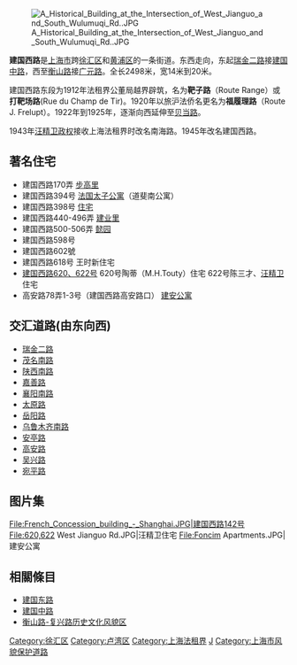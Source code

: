 {{Unreferenced|time=2021-04-24T17:46:58+00:00}}
{{Infobox China Road
|路牌类型=Shanghai
|中文道路名称=建国西路
|走向1=东
|走向2=西
|走向1(E)=E
|道路英文名=Jianguo (W) Rd.
|走向2(E)=W
|图片=File:West Jianguo Road.JPG
|图片说明=乌鲁木齐南路以东的建国西路
|道路属性=
|道路总长度=2.5
|车速限制=
|行车线数量=
|所在地区=[[徐汇区|徐汇区]]和[[黄浦区|黄浦区]]
|起点= [[瑞金二路|瑞金二路]]
|终点= [[衡山路_(上海)|衡山路]]
|道路命名日期=1912年
|命名缘由=
|道路旧名=福履理路'''（Route J. Frelupt)
|道路动工日期=1907年
|通车日期=
|路段主要建筑=[[建国公寓|法国太子公寓]]（道斐南公寓）
|收费=
}}
[[File:A_Historical_Building_at_the_Intersection_of_West_Jianguo_and_South_Wulumuqi_Rd..JPG|thumb]]

'''建国西路'''是[[上海市|上海市]]跨[[徐汇区|徐汇区]]和[[黄浦区|黄浦区]]的一条街道。东西走向，东起[[瑞金二路|瑞金二路]]接[[建国中路_(上海)|建国中路]]，西至[[衡山路_(上海)|衡山路]]接[[广元路|广元路]]。全长2498米，宽14米到20米。

建国西路东段为1912年法租界公董局越界辟筑，名为'''靶子路'''（Route Range）或'''打靶场路'''(Rue du Champ de Tir)。1920年以旅沪法侨名更名为'''福履理路'''（Route J. Frelupt）。1922年到1925年，逐渐向西延伸至[[贝当路|贝当路]]。

1943年[[汪精卫政权|汪精卫政权]]接收上海法租界时改名南海路。1945年改名建国西路。

==著名住宅==
*建国西路170弄 [[步高里|步高里]]
*建国西路394号 [[建国公寓|法国太子公寓]]（道斐南公寓）
*建国西路398号 [[建国西路398号住宅|住宅]]
*建国西路440-496弄 [[建业里|建业里]]
*建国西路500-506弄 [[懿园|懿园]]
*建国西路598号
*建国西路602號
*建国西路618号 王时新住宅
*[[建国西路620、622号住宅|建国西路620、622号]] 620号陶蒂（M.H.Touty）住宅 622号陈三才、[[汪精卫|汪精卫]]住宅
*高安路78弄1-3号（建国西路高安路口） [[建安公寓|建安公寓]]

==交汇道路(由东向西)==
*[[瑞金二路|瑞金二路]]
*[[茂名南路_(上海)|茂名南路]]
*[[陕西南路_(上海)|陕西南路]]
*[[嘉善路_(上海)|嘉善路]]
*[[襄阳南路_(上海)|襄阳南路]]
*[[太原路_(上海)|太原路]]
*[[岳阳路_(上海)|岳阳路]]
*[[乌鲁木齐南路|乌鲁木齐南路]]
*[[安亭路|安亭路]]
*[[高安路|高安路]]
*[[吴兴路|吴兴路]]
*[[宛平路|宛平路]]

==图片集==
<gallery>
File:French_Concession_building_-_Shanghai.JPG|建国西路142号
File:620,622 West Jianguo Rd.JPG|汪精卫住宅
File:Foncim Apartments.JPG|建安公寓
</gallery>

==相關條目==
*[[建国东路_(上海)|建国东路]]
*[[建国中路_(上海)|建国中路]]
*[[衡山路-复兴路历史文化风貌区|衡山路-复兴路历史文化风貌区]]

{{SH-stub}}


[[Category:徐汇区|Category:徐汇区]]
[[Category:卢湾区|Category:卢湾区]]
[[Category:上海法租界|Category:上海法租界]]
[[Category:上海道路|J]]
[[Category:上海市风貌保护道路|Category:上海市风貌保护道路]]